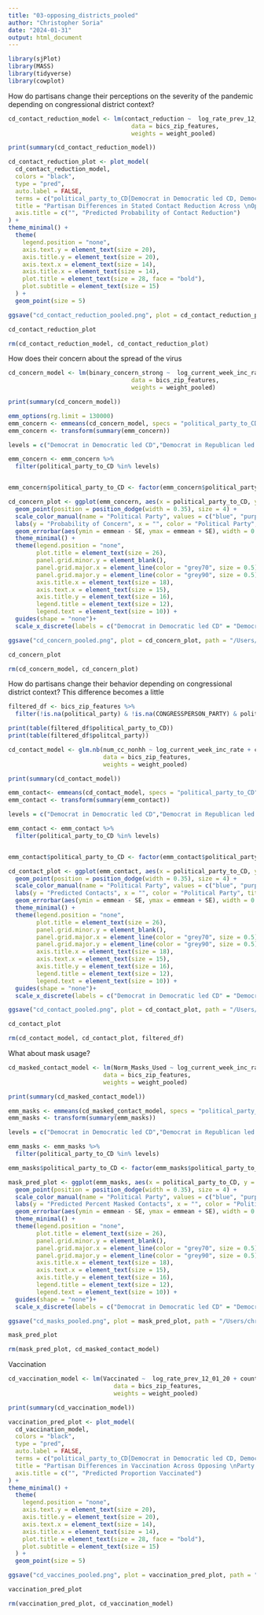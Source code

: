 ```yaml
---
title: "03-opposing_districts_pooled"
author: "Christopher Soria"
date: "2024-01-31"
output: html_document
---
```

```r
library(sjPlot)
library(MASS)
library(tidyverse)
library(cowplot)
```


How do partisans change their perceptions on the severity of the pandemic depending on congressional district context?
```r
cd_contact_reduction_model <- lm(contact_reduction ~  log_rate_prev_12_01_20 + county_mask_mandate + COUNTY_RUCC_2013 + male + educ_group + resp_yob + r_working + resp_hhsize + r_race + political_party_to_CD + cityNY +`cityBay Area` +cityPhiladelphia + cityPhoenix +cityBoston + cityAtlanta + wave, 
                                   data = bics_zip_features, 
                                   weights = weight_pooled)

print(summary(cd_contact_reduction_model))

cd_contact_reduction_plot <- plot_model(
  cd_contact_reduction_model,
  colors = "black",
  type = "pred",
  auto.label = FALSE,
  terms = c("political_party_to_CD[Democrat in Democratic led CD, Democrat in Republican led CD, Republican in Democratic led CD, Republican in Republican led CD]"),
  title = "Partisan Differences in Stated Contact Reduction Across \nOpposing Party Districts",
  axis.title = c("", "Predicted Probability of Contact Reduction")
) +
theme_minimal() +
  theme(
    legend.position = "none",
    axis.text.y = element_text(size = 20), 
    axis.title.y = element_text(size = 20), 
    axis.text.x = element_text(size = 14), 
    axis.title.x = element_text(size = 14),  
    plot.title = element_text(size = 28, face = "bold"), 
    plot.subtitle = element_text(size = 15)
  ) +
  geom_point(size = 5) 

ggsave("cd_contact_reduction_pooled.png", plot = cd_contact_reduction_plot, path = "/Users/chrissoria/Documents/Research/BICS_Political_Polarization/plots/Contact_Reduction", width = 12, height = 8, units = "in")

cd_contact_reduction_plot

rm(cd_contact_reduction_model, cd_contact_reduction_plot)
```
How does their concern about the spread of the virus 
```r
cd_concern_model <- lm(binary_concern_strong ~  log_current_week_inc_rate + county_mask_mandate + COUNTY_RUCC_2013 + male + educ_group + resp_yob + r_working + resp_hhsize + r_race + political_party_to_CD + cityNY +`cityBay Area` +cityPhiladelphia + cityPhoenix +cityBoston + cityAtlanta + wave, 
                                   data = bics_zip_features, 
                                   weights = weight_pooled)

print(summary(cd_concern_model))

emm_options(rg.limit = 130000)
emm_concern <- emmeans(cd_concern_model, specs = "political_party_to_CD")
emm_concern <- transform(summary(emm_concern))

levels = c("Democrat in Democratic led CD","Democrat in Republican led CD","Republican in Democratic led CD","Republican in Republican led CD")

emm_concern <- emm_concern %>% 
  filter(political_party_to_CD %in% levels)


emm_concern$political_party_to_CD <- factor(emm_concern$political_party_to_CD, levels = levels)

cd_concern_plot <- ggplot(emm_concern, aes(x = political_party_to_CD, y = emmean, color = political_party_to_CD, shape = political_party_to_CD)) +
  geom_point(position = position_dodge(width = 0.35), size = 4) +
  scale_color_manual(name = "Political Party", values = c("blue", "purple", "magenta","red")) +
  labs(y = "Probability of Concern", x = "", color = "Political Party", title = "Partisan Differences in Concern about Spread of the Virus \nAcross Opposing Party Districts") +
  geom_errorbar(aes(ymin = emmean - SE, ymax = emmean + SE), width = 0.2, position = position_dodge(width = 0.35)) +
  theme_minimal() +
  theme(legend.position = "none",
        plot.title = element_text(size = 26),
        panel.grid.minor.y = element_blank(),
        panel.grid.major.x = element_line(color = "grey70", size = 0.5),
        panel.grid.major.y = element_line(color = "grey90", size = 0.5),
        axis.title.x = element_text(size = 18),
        axis.text.x = element_text(size = 15),
        axis.title.y = element_text(size = 16),
        legend.title = element_text(size = 12),
        legend.text = element_text(size = 10)) +
  guides(shape = "none")+
  scale_x_discrete(labels = c("Democrat in Democratic led CD" = "Democrat in \nDemocratic District", "Democrat in Republican led CD" = "Democrat in \nRepublican District", "Republican in Democratic led CD" = "Republican in \nDemocratic District", "Republican in Republican led CD" = "Republican in \nRepublican District"))

ggsave("cd_concern_pooled.png", plot = cd_concern_plot, path = "/Users/chrissoria/Documents/Research/BICS_Political_Polarization/plots/Concern", width = 12, height = 8, units = "in")

cd_concern_plot

rm(cd_concern_model, cd_concern_plot)
```

How do partisans change their behavior depending on congressional district context?
This difference becomes a little 
```r
filtered_df <- bics_zip_features %>% 
  filter(!is.na(political_party) & !is.na(CONGRESSPERSON_PARTY) & political_party != "Prefer not to answer")

print(table(filtered_df$political_party_to_CD))
print(table(filtered_df$politcal_party))

cd_contact_model <- glm.nb(num_cc_nonhh ~ log_current_week_inc_rate + county_mask_mandate + COUNTY_RUCC_2013 + male + educ_group + resp_yob + r_working + resp_hhsize + r_race + cityNY +`cityBay Area` + cityPhiladelphia + cityPhoenix +cityBoston + cityAtlanta + political_party_to_CD, 
                           data = bics_zip_features,
                           weights = weight_pooled)

print(summary(cd_contact_model))

emm_contact<- emmeans(cd_contact_model, specs = "political_party_to_CD")
emm_contact <- transform(summary(emm_contact))

levels = c("Democrat in Democratic led CD","Democrat in Republican led CD","Republican in Democratic led CD","Republican in Republican led CD")

emm_contact <- emm_contact %>% 
  filter(political_party_to_CD %in% levels)


emm_contact$political_party_to_CD <- factor(emm_contact$political_party_to_CD, levels = levels)

cd_contact_plot <- ggplot(emm_contact, aes(x = political_party_to_CD, y = emmean, color = political_party_to_CD, shape = political_party_to_CD)) +
  geom_point(position = position_dodge(width = 0.35), size = 4) +
  scale_color_manual(name = "Political Party", values = c("blue", "purple", "magenta","red")) +
  labs(y = "Predicted Contacts", x = "", color = "Political Party", title = "Partisan Differences in Non-Household Contacts Across \nOpposing Party Districts") + 
  geom_errorbar(aes(ymin = emmean - SE, ymax = emmean + SE), width = 0.2, position = position_dodge(width = 0.35)) +
  theme_minimal() +
  theme(legend.position = "none",
        plot.title = element_text(size = 26),
        panel.grid.minor.y = element_blank(),
        panel.grid.major.x = element_line(color = "grey70", size = 0.5),
        panel.grid.major.y = element_line(color = "grey90", size = 0.5),
        axis.title.x = element_text(size = 18),
        axis.text.x = element_text(size = 15),
        axis.title.y = element_text(size = 16),
        legend.title = element_text(size = 12),
        legend.text = element_text(size = 10)) +
  guides(shape = "none")+
  scale_x_discrete(labels = c("Democrat in Democratic led CD" = "Democrat in \nDemocratic District", "Democrat in Republican led CD" = "Democrat in \nRepublican District", "Republican in Democratic led CD" = "Republican in \nDemocratic District", "Republican in Republican led CD" = "Republican in \nRepublican District"))

ggsave("cd_contact_pooled.png", plot = cd_contact_plot, path = "/Users/chrissoria/Documents/Research/BICS_Political_Polarization/plots/Contacts", width = 12, height = 8, units = "in")

cd_contact_plot

rm(cd_contact_model, cd_contact_plot, filtered_df)
```
What about mask usage?
```r
cd_masked_contact_model <- lm(Norm_Masks_Used ~ log_current_week_inc_rate + county_mask_mandate + COUNTY_RUCC_2013 + male + educ_group + resp_yob + r_working + resp_hhsize + r_race + cityNY +`cityBay Area` + cityPhiladelphia + cityPhoenix +cityBoston + cityAtlanta + political_party_to_CD, 
                           data = bics_zip_features,
                           weights = weight_pooled)

print(summary(cd_masked_contact_model))

emm_masks <- emmeans(cd_masked_contact_model, specs = "political_party_to_CD")
emm_masks <- transform(summary(emm_masks))

levels = c("Democrat in Democratic led CD","Democrat in Republican led CD","Republican in Democratic led CD","Republican in Republican led CD")

emm_masks <- emm_masks %>% 
  filter(political_party_to_CD %in% levels)

emm_masks$political_party_to_CD <- factor(emm_masks$political_party_to_CD, levels = levels)

mask_pred_plot <- ggplot(emm_masks, aes(x = political_party_to_CD, y = emmean, color = political_party_to_CD, shape = political_party_to_CD)) +
  geom_point(position = position_dodge(width = 0.35), size = 4) +
  scale_color_manual(name = "Political Party", values = c("blue", "purple", "magenta","red")) +
  labs(y = "Predicted Percent Masked Contacts", x = "", color = "Political Party", title = "Partisan Differences in Mask Usage Across Opposing \nParty Districts") + 
  geom_errorbar(aes(ymin = emmean - SE, ymax = emmean + SE), width = 0.2, position = position_dodge(width = 0.35)) +
  theme_minimal() +
  theme(legend.position = "none",
        plot.title = element_text(size = 26),
        panel.grid.minor.y = element_blank(),
        panel.grid.major.x = element_line(color = "grey70", size = 0.5),
        panel.grid.major.y = element_line(color = "grey90", size = 0.5),
        axis.title.x = element_text(size = 18),
        axis.text.x = element_text(size = 15),
        axis.title.y = element_text(size = 16),
        legend.title = element_text(size = 12),
        legend.text = element_text(size = 10)) +
  guides(shape = "none")+
  scale_x_discrete(labels = c("Democrat in Democratic led CD" = "Democrat in \nDemocratic District", "Democrat in Republican led CD" = "Democrat in \nRepublican District", "Republican in Democratic led CD" = "Republican in \nDemocratic District", "Republican in Republican led CD" = "Republican in \nRepublican District"))

ggsave("cd_masks_pooled.png", plot = mask_pred_plot, path = "/Users/chrissoria/Documents/Research/BICS_Political_Polarization/plots/Masks", width = 12, height = 8, units = "in")

mask_pred_plot

rm(mask_pred_plot, cd_masked_contact_model)
```
Vaccination
```r
cd_vaccination_model <- lm(Vaccinated ~  log_rate_prev_12_01_20 + county_mask_mandate + COUNTY_RUCC_2013 + male + educ_group + resp_yob + r_working + resp_hhsize + r_race + political_party_to_CD + cityNY +`cityBay Area` +cityPhiladelphia + cityPhoenix +cityBoston + cityAtlanta + wave, 
                              data = bics_zip_features,
                              weights = weight_pooled)

print(summary(cd_vaccination_model))

vaccination_pred_plot <- plot_model(
  cd_vaccination_model,
  colors = "black",
  type = "pred",
  auto.label = FALSE,
  terms = c("political_party_to_CD[Democrat in Democratic led CD, Democrat in Republican led CD, Republican in Democratic led CD, Republican in Republican led CD]"),
  title = "Partisan Differences in Vaccination Across Opposing \nParty Districts",
  axis.title = c("", "Predicted Proportion Vaccinated")
) +
theme_minimal() +
  theme(
    legend.position = "none",
    axis.text.y = element_text(size = 20), 
    axis.title.y = element_text(size = 20), 
    axis.text.x = element_text(size = 14), 
    axis.title.x = element_text(size = 14),  
    plot.title = element_text(size = 28, face = "bold"), 
    plot.subtitle = element_text(size = 15)
  ) +
  geom_point(size = 5) 

ggsave("cd_vaccines_pooled.png", plot = vaccination_pred_plot, path = "/Users/chrissoria/Documents/Research/BICS_Political_Polarization/plots/Vaccines", width = 12, height = 8, units = "in")

vaccination_pred_plot

rm(vaccination_pred_plot, cd_vaccination_model)
```

